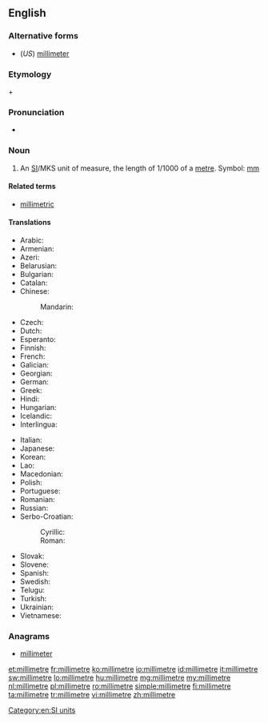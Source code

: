 ==English==

===Alternative forms===
* (''US'') [[millimeter]]

===Etymology===
{{etyl|la}} {{term|milli-||thousand}} + {{term|metre}}

===Pronunciation===
* {{audio|En-us-millimetre.ogg|Audio (US)}}

===Noun===
{{en-noun}}

# {{British}} An [[SI#Abbreviation|SI]]/MKS unit of measure, the length of 1/1000 of a [[metre]]. Symbol: [[mm]]

====Related terms====
* [[millimetric]]

====Translations====
{{trans-top|unit of measure}}
* Arabic: {{t-|ar|مليمتر|m|tr=milliimitr}}
* Armenian: {{t-|hy|միլիմետր|tr=milimetr}}
* Azeri: {{t-|az|millimetr|xs=Azeri}}
* Belarusian: {{t-|be|мілімэтар|m|tr=milimétar|xs=Belarusian}}
* Bulgarian: {{t+|bg|милиметър|m|tr=milimétǎr}}
* Catalan: {{t-|ca|mil·límetre|m}}
* Chinese:
*: Mandarin: {{t-|cmn|毫米|tr=háomǐ|sc=Hani}}
* Czech: {{t-|cs|milimetr|m}}
* Dutch: {{t+|nl|millimeter}}
* Esperanto: {{t-|eo|milimetro|xs=Esperanto}}
* Finnish: {{t+|fi|millimetri}}
* French: {{t+|fr|millimètre|m}}
* Galician: {{t-|gl|milímetro|m|xs=Galician}}
* Georgian: {{t-|ka|მილიმეტრი|tr=milimetri|sc=Geor|xs=Georgian}}
* German: {{t+|de|Millimeter|m}}
* Greek: {{t+|el|χιλιοστόμετρο|n|tr=chiliostómetro}}
* Hindi: {{t-|hi|मिलीमीटर|tr=milīmīṭar|xs=Hindi}}
* Hungarian: {{t+|hu|milliméter}}
* Icelandic: {{t+|is|millimetri|m}}
* Interlingua: {{t-|ia|millimetro|xs=Interlingua}}
{{trans-mid}}
* Italian: {{t+|it|millimetro|m}}
* Japanese: {{t+|ja|ミリメートル|tr=mirimētoru}}
* Korean: {{t+|ko|밀리미터|tr=millimiteo|sc=Hang}}
* Lao: {{t+|lo|ມິລິແມັດ|sc=Laoo}}
* Macedonian: {{t-|mk|милиметар|m|tr=milimétar}}
* Polish: {{t+|pl|milimetr|m}}
* Portuguese: {{t+|pt|milímetro|m}}
* Romanian: {{t+|ro|milimetru|m}}
* Russian: {{t+|ru|миллиметр|m|tr=millimétr}}
* Serbo-Croatian:
*: Cyrillic: {{t-|sh|милиметар|m|alt=мѝлиметар|sc=Cyrl|xs=Serbo-Croatian}}
*: Roman: {{t-|sh|milimetar|m|alt=mìlimetar|xs=Serbo-Croatian}}
* Slovak: {{t-|sk|milimeter|m}}
* Slovene: {{t-|sl|milimeter|m}}
* Spanish: {{t+|es|milímetro|m}}
* Swedish: {{t+|sv|millimeter|c}}
* Telugu: {{t-|te|మిల్లీమీటరు}}
* Turkish: {{t+|tr|milimetre}}
* Ukrainian: {{t-|uk|міліметр|m|tr=milimétr|xs=Ukrainian}}
* Vietnamese: {{t-|vi|milimet|xs=Vietnamese}}
{{trans-bottom}}

===Anagrams===
* [[millimeter#English|millimeter]]

[[Category:en:SI units]]

[[et:millimetre]]
[[fr:millimetre]]
[[ko:millimetre]]
[[io:millimetre]]
[[id:millimetre]]
[[it:millimetre]]
[[sw:millimetre]]
[[lo:millimetre]]
[[hu:millimetre]]
[[mg:millimetre]]
[[my:millimetre]]
[[nl:millimetre]]
[[pl:millimetre]]
[[ro:millimetre]]
[[simple:millimetre]]
[[fi:millimetre]]
[[ta:millimetre]]
[[tr:millimetre]]
[[vi:millimetre]]
[[zh:millimetre]]